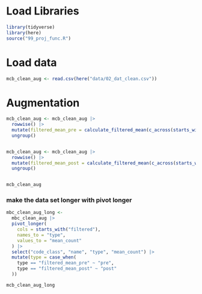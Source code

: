 # Load Libraries

```r
library(tidyverse)
library(here)
source("99_proj_func.R")
```

# Load data

```r
mcb_clean_aug <- read.csv(here("data/02_dat_clean.csv"))
```

# Augmentation

```r
mcb_clean_aug <- mcb_clean_aug |> 
  rowwise() |> 
  mutate(filtered_mean_pre = calculate_filtered_mean(c_across(starts_with("pre_count")))) |> 
  ungroup()


mcb_clean_aug <- mcb_clean_aug |> 
  rowwise() |> 
  mutate(filtered_mean_post = calculate_filtered_mean(c_across(starts_with("post_count")))) |> 
  ungroup()


mcb_clean_aug
```

### make the data set longer with pivot longer

```r
mbc_clean_aug_long <- 
  mbc_clean_aug |> 
  pivot_longer(
    cols = starts_with("filtered"),
    names_to = "type",
    values_to = "mean_count"
  ) |> 
  select("code_class", "name", "type", "mean_count") |> 
  mutate(type = case_when(
    type == "filtered_mean_pre" ~ "pre",
    type == "filtered_mean_post" ~ "post"
  ))

mcb_clean_aug_long
```

\
